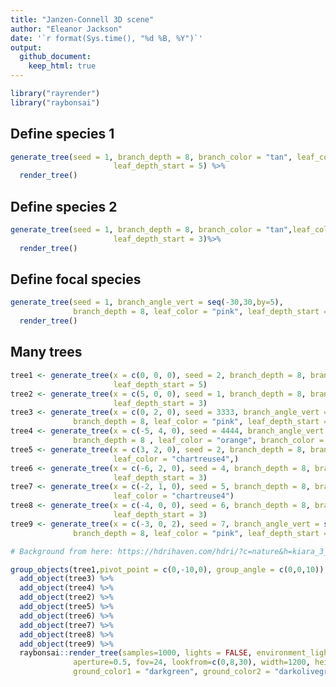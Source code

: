 ```yaml
---
title: "Janzen-Connell 3D scene"
author: "Eleanor Jackson"
date: '`r format(Sys.time(), "%d %B, %Y")`'
output: 
  github_document:
    keep_html: true
---
```


```r
library("rayrender")
library("raybonsai")
```

## Define species 1

```r
generate_tree(seed = 1, branch_depth = 8, branch_color = "tan", leaf_color = "chartreuse4",
                       leaf_depth_start = 5) %>% 
  render_tree()
```

## Define species 2

```r
generate_tree(seed = 1, branch_depth = 8, branch_color = "tan",leaf_color = "darkgreen",
                       leaf_depth_start = 3)%>% 
  render_tree()
```

## Define focal species

```r
generate_tree(seed = 1, branch_angle_vert = seq(-30,30,by=5),
              branch_depth = 8, leaf_color = "pink", leaf_depth_start = 5)%>% 
  render_tree()
```

## Many trees

```r
tree1 <- generate_tree(x = c(0, 0, 0), seed = 2, branch_depth = 8, branch_color = "tan", leaf_color = "chartreuse4",
                       leaf_depth_start = 5)
tree2 <- generate_tree(x = c(5, 0, 0), seed = 1, branch_depth = 8, branch_color = "tan",leaf_color = "darkgreen",
                       leaf_depth_start = 3)
tree3 <- generate_tree(x = c(0, 2, 0), seed = 3333, branch_angle_vert = seq(-30,30,by=5),
              branch_depth = 8, leaf_color = "pink", leaf_depth_start = 5)
tree4 <- generate_tree(x = c(-5, 4, 0), seed = 4444, branch_angle_vert = c(-45,0,45),
              branch_depth = 8 , leaf_color = "orange", branch_color = "tan", leaf_depth_start = 5, scale =0.5)
tree5 <- generate_tree(x = c(3, 2, 0), seed = 2, branch_depth = 8, branch_color = "tan", leaf_depth_start = 5,
                       leaf_color = "chartreuse4",)
tree6 <- generate_tree(x = c(-6, 2, 0), seed = 4, branch_depth = 8, branch_color = "tan",leaf_color = "darkgreen",
                       leaf_depth_start = 3)
tree7 <- generate_tree(x = c(-2, 1, 0), seed = 5, branch_depth = 8, branch_color = "tan", leaf_depth_start = 5,
                       leaf_color = "chartreuse4")
tree8 <- generate_tree(x = c(-4, 0, 0), seed = 6, branch_depth = 8, branch_color = "tan",leaf_color = "darkgreen",
                       leaf_depth_start = 3)
tree9 <- generate_tree(x = c(-3, 0, 2), seed = 7, branch_angle_vert = seq(-30,30,by=5),
              branch_depth = 8, leaf_color = "pink", leaf_depth_start = 5, scale = 0.5)

# Background from here: https://hdrihaven.com/hdri/?c=nature&h=kiara_3_morning

group_objects(tree1,pivot_point = c(0,-10,0), group_angle = c(0,0,10)) %>%
  add_object(tree3) %>% 
  add_object(tree4) %>% 
  add_object(tree2) %>% 
  add_object(tree5) %>% 
  add_object(tree6) %>% 
  add_object(tree7) %>% 
  add_object(tree8) %>% 
  add_object(tree9) %>% 
  raybonsai::render_tree(samples=1000, lights = FALSE, environment_light = here::here("kiara_3_morning_2k.hdr"),
              aperture=0.5, fov=24, lookfrom=c(0,8,30), width=1200, height=800, ground_radius = 500,
              ground_color1 = "darkgreen", ground_color2 = "darkolivegreen", filename = "forest-scene.png")
```
